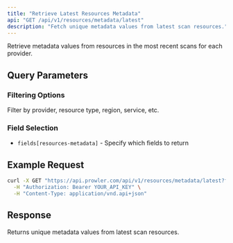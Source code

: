 ```yaml
---
title: "Retrieve Latest Resources Metadata"
api: "GET /api/v1/resources/metadata/latest"
description: "Fetch unique metadata values from latest scan resources."
---
```


Retrieve metadata values from resources in the most recent scans for each provider.

## Query Parameters

### Filtering Options

Filter by provider, resource type, region, service, etc.

### Field Selection

- `fields[resources-metadata]` - Specify which fields to return

## Example Request

```bash
curl -X GET "https://api.prowler.com/api/v1/resources/metadata/latest?filter[provider_type]=azure" \
  -H "Authorization: Bearer YOUR_API_KEY" \
  -H "Content-Type: application/vnd.api+json"
```

## Response

Returns unique metadata values from latest scan resources.
